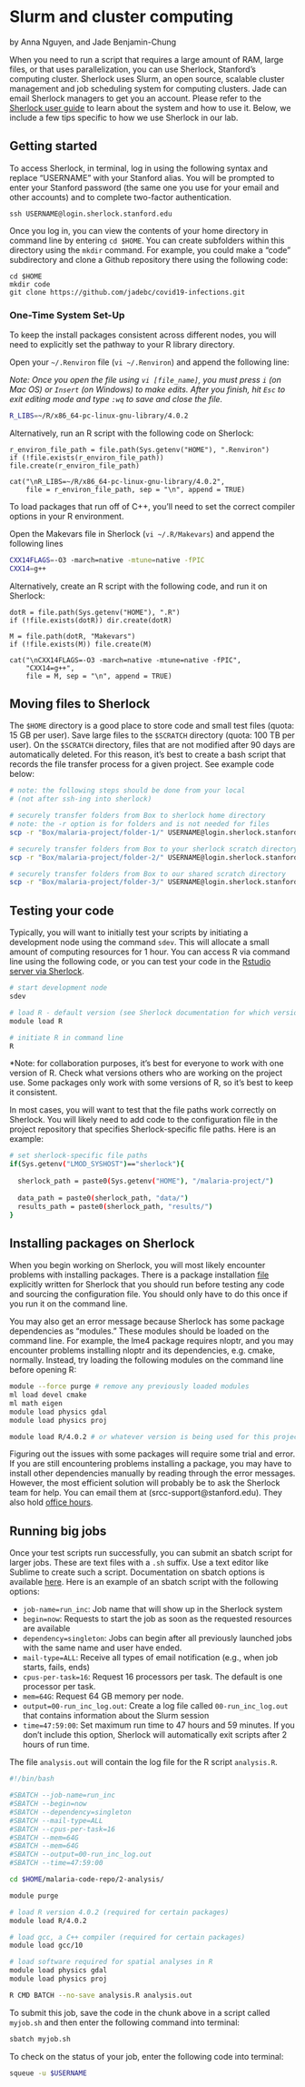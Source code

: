 # Slurm and cluster computing {#slurm}

by Anna Nguyen, and Jade Benjamin-Chung

When you need to run a script that requires a large amount of RAM, large files, or that uses parallelization, you can use Sherlock, Stanford's computing cluster. Sherlock uses Slurm, an open source, scalable cluster management and job scheduling system for computing clusters. Jade can email Sherlock managers to get you an account. Please refer to the [Sherlock user guide](https://www.sherlock.stanford.edu/docs/overview/introduction/) to learn about the system and how to use it. Below, we include a few tips specific to how we use Sherlock in our lab. 


## Getting started

To access Sherlock, in terminal, log in using the following syntax and replace "USERNAME" with your Stanford alias. You will be prompted to enter your Stanford password (the same one you use for your email and other accounts) and to complete two-factor authentication. 

```code1
ssh USERNAME@login.sherlock.stanford.edu
```

Once you log in, you can view the contents of your home directory in command line by entering `cd $HOME`. You can create subfolders within this directory using the `mkdir` command. For example, you could make a  "code" subdirectory and clone a Github repository there using the following code: 

```code2
cd $HOME
mkdir code
git clone https://github.com/jadebc/covid19-infections.git
```

### One-Time System Set-Up

To keep the install packages consistent across different nodes, you will need to explicitly set the pathway to your R library directory. 

Open your `~/.Renviron` file (`vi ~/.Renviron`) and append the following line:

*Note: Once you open the file using `vi [file_name]`, you must press `i` (on Mac OS) or `Insert` (on Windows) to make edits. After you finish, hit `Esc` to exit editing mode and type `:wq` to save and close the file.*

```bash
R_LIBS=~/R/x86_64-pc-linux-gnu-library/4.0.2
```

Alternatively, run an R script with the following code on Sherlock:

```code3
r_environ_file_path = file.path(Sys.getenv("HOME"), ".Renviron")
if (!file.exists(r_environ_file_path)) file.create(r_environ_file_path)

cat("\nR_LIBS=~/R/x86_64-pc-linux-gnu-library/4.0.2",
    file = r_environ_file_path, sep = "\n", append = TRUE)
```

To load packages that run off of C++, you'll need to set the correct compiler options in your R environment. 

Open the Makevars file in Sherlock (`vi ~/.R/Makevars`) and append the following lines

```bash
CXX14FLAGS=-O3 -march=native -mtune=native -fPIC
CXX14=g++
```

Alternatively, create an R script with the following code, and run it on Sherlock: 

```code4
dotR = file.path(Sys.getenv("HOME"), ".R")
if (!file.exists(dotR)) dir.create(dotR)

M = file.path(dotR, "Makevars")
if (!file.exists(M)) file.create(M)

cat("\nCXX14FLAGS=-O3 -march=native -mtune=native -fPIC",
    "CXX14=g++",
    file = M, sep = "\n", append = TRUE)
```

## Moving files to Sherlock
The `$HOME` directory is a good place to store code and small test files (quota: 15 GB per user). Save large files to the `$SCRATCH` directory (quota: 100 TB per user). On the `$SCRATCH` directory, files that are not modified after 90 days are automatically deleted. For this reason, it's best to create a bash script that records the file transfer process for a given project. See example code below: 

```bash
# note: the following steps should be done from your local 
# (not after ssh-ing into sherlock)

# securely transfer folders from Box to sherlock home directory
# note: the -r option is for folders and is not needed for files
scp -r "Box/malaria-project/folder-1/" USERNAME@login.sherlock.stanford.edu:/home/users/USERNAME/

# securely transfer folders from Box to your sherlock scratch directory
scp -r "Box/malaria-project/folder-2/" USERNAME@login.sherlock.stanford.edu:/scratch/users/USERNAME/

# securely transfer folders from Box to our shared scratch directory
scp -r "Box/malaria-project/folder-3/" USERNAME@login.sherlock.stanford.edu:/scratch/group/jadebc/
```

## Testing your code
Typically, you will want to initially test your scripts by initiating a development node using the command `sdev`. This will allocate a small amount of computing resources for 1 hour. You can access R via command line using the following code, or you can test your code in the [Rstudio server via Sherlock](https://www.sherlock.stanford.edu/docs/user-guide/ondemand/#rstudio).

```bash
# start development node
sdev

# load R - default version (see Sherlock documentation for which version)*
module load R

# initiate R in command line
R
```
*Note: for collaboration purposes, it's best for everyone to work with one version of R. Check what versions others who are working on the project use. Some packages only work with some versions of R, so it's best to keep it consistent.

In most cases, you will want to test that the file paths work correctly on Sherlock. You will likely need to add code to the configuration file in the project repository that specifies Sherlock-specific file paths. Here is an example: 

```bash
# set sherlock-specific file paths
if(Sys.getenv("LMOD_SYSHOST")=="sherlock"){
  
  sherlock_path = paste0(Sys.getenv("HOME"), "/malaria-project/")
  
  data_path = paste0(sherlock_path, "data/")
  results_path = paste0(sherlock_path, "results/")
}
```

## Installing packages on Sherlock

When you begin working on Sherlock, you will most likely encounter problems with installing packages. There is a package installation [file](https://drive.google.com/file/d/1eybh4j_G-r3pMZBCVA4QHoWZBo_cW5zb/view) explicitly written for Sherlock that you should run before testing any code and sourcing the configuration file. You should only have to do this once if you run it on the command line.

You may also get an error message because Sherlock has some package dependencies as "modules." These modules should be loaded on the command line. For example, the lme4 package requires nloptr, and you may encounter problems installing nloptr and its dependencies, e.g. cmake, normally. Instead, try loading the following modules on the command line before opening R: 

```bash
module --force purge # remove any previously loaded modules
ml load devel cmake
ml math eigen
module load physics gdal
module load physics proj

module load R/4.0.2 # or whatever version is being used for this project
```

Figuring out the issues with some packages will require some trial and error. If you are still encountering problems installing a package, you may have to install other dependencies manually by reading through the error messages. However, the most efficient solution will probably be to ask the Sherlock team for help. You can email them at (srcc-support@stanford.edu). They also hold [office hours](https://jumpstartsrcc.sites.stanford.edu/events/series/sherlock-office-hours). 

## Running big jobs

Once your test scripts run successfully, you can submit an sbatch script for larger jobs. These are text files with a `.sh` suffix. Use a text editor like Sublime to create such a script. Documentation on sbatch options is available [here](https://slurm.schedmd.com/sbatch.html). Here is an example of an sbatch script with the following options: 

- `job-name=run_inc`: Job name that will show up in the Sherlock system
- `begin=now`: Requests to start the job as soon as the requested resources are available
- `dependency=singleton`: Jobs can begin after all previously launched jobs with the same name and user have ended. 
- `mail-type=ALL`: Receive all types of email notification (e.g., when job starts, fails, ends)
- `cpus-per-task=16`: Request 16 processors per task. The default is one processor per task.
- `mem=64G`: Request 64 GB memory per node. 
- `output=00-run_inc_log.out`: Create a log file called `00-run_inc_log.out` that contains information about the Slurm session
- `time=47:59:00`: Set maximum run time to 47 hours and 59 minutes. If you don't include this option, Sherlock will automatically exit scripts after 2 hours of run time. 

The file `analysis.out` will contain the log file for the R script `analysis.R`. 

```bash
#!/bin/bash

#SBATCH --job-name=run_inc
#SBATCH --begin=now
#SBATCH --dependency=singleton
#SBATCH --mail-type=ALL
#SBATCH --cpus-per-task=16
#SBATCH --mem=64G
#SBATCH --mem=64G
#SBATCH --output=00-run_inc_log.out
#SBATCH --time=47:59:00

cd $HOME/malaria-code-repo/2-analysis/

module purge 

# load R version 4.0.2 (required for certain packages)
module load R/4.0.2

# load gcc, a C++ compiler (required for certain packages)
module load gcc/10

# load software required for spatial analyses in R
module load physics gdal
module load physics proj

R CMD BATCH --no-save analysis.R analysis.out
```

To submit this job, save the code in the chunk above in a script called `myjob.sh` and then enter the following command into terminal: 

```bash
sbatch myjob.sh 
```

To check on the status of your job, enter the following code into terminal: 

```bash
squeue -u $USERNAME
```
